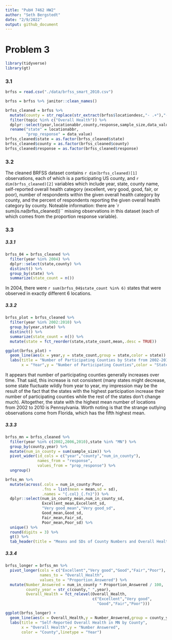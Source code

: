 ```yaml
---
title: "PubH 7462 HW2"
author: "Seth Bergstedt"
date: "2/9/2022"
output: github_document
---
```


# Problem 3

```r
library(tidyverse)
library(gt)
```

### 3.1

```r
brfss = read.csv("./data/brfss_smart_2010.csv")

brfss = brfss %>% janitor::clean_names()

brfss_cleaned = brfss %>%
  mutate(county = str_replace(str_extract(brfss$locationdesc,"- .+"),"- ","")) %>%
  filter(topic %in% c("Overall Health")) %>%
  dplyr::select(year,locationabbr,county,response,sample_size,data_value) %>%
  rename("state" = locationabbr,
         "prop_response" = data_value) 
brfss_cleaned$state = as.factor(brfss_cleaned$state)
brfss_cleaned$county = as.factor(brfss_cleaned$county)
brfss_cleaned$response = as.factor(brfss_cleaned$response)
```

### 3.2

The cleaned BRFSS dataset contains `r dim(brfss_cleaned)[1]` observations, each of which is a participating US county, and `r dim(brfss_cleaned)[2]` variables which include year, state, county name, self-reported overall health category (excellent, very good, good, fair, or poor), number of respondents within the given overall health category by county, and the percent of respondents reporting the given overall health category by county. Noteable information: there are `r sum(is.na(brfss_cleaned))`` missing observations in this dataset (each of which comes from the proportion response variable).

### 3.3

##### 3.3.1

```r
brfss_04 = brfss_cleaned %>%
  filter(year %in% 2004) %>%
  dplyr::select(state,county) %>%
  distinct() %>%
  group_by(state) %>%
  summarize(state_count = n())
```

In 2004, there were `r sum(brfss_04$state_count %in% 6)` states that were observed in exactly different 6 locations. 

##### 3.3.2

```r
brfss_plot = brfss_cleaned %>%
  filter(year %in% 2002:2010) %>%
  group_by(year,state) %>%
  distinct() %>%
  summarize(state_count = n()) %>%
  mutate(state = fct_reorder(state,state_count,mean,.desc = TRUE))

ggplot(brfss_plot) + 
  geom_line(aes(x = year,y = state_count,group = state,color = state)) + 
  labs(title = "Number of Participating Counties by State from 2002-2010",
       x = "Year",y = "Number of Participating Counties",color = "State")
```

It appears that number of participating counties generally increases over time. That said, this increase is not consistent (many states might decrease, some state fluctuate wildly from year to year, my impression may be the result of the fact that the states with the highest participation increase their number of participating counties while the rest of the states don't change much). Altogether, the state with the highest mean number of locations from 2002 to 2010 is Pennsylvania. Worth noting is that the strange outlying observations come from Florida, which has the fifth highest mean. 

##### 3.3.3

```r
brfss_mn = brfss_cleaned %>%
  filter(year %in% c(2002,2006,2010),state %in% "MN") %>%
  group_by(county,year) %>%
  mutate(num_in_county = sum(sample_size)) %>%
  pivot_wider(id_cols = c("year","county","num_in_county"),
              names_from = "response",
              values_from = "prop_response") %>%
  ungroup()

brfss_mn %>%
  mutate(across(.cols = num_in_county:Poor,
                .fns = list(mean = mean,sd = sd),
                .names = "{.col}_{.fn}")) %>%
  dplyr::select(num_in_county_mean,num_in_county_sd,
                Excellent_mean,Excellent_sd,
                "Very good_mean","Very good_sd",
                Good_mean,Good_sd,
                Fair_mean,Fair_sd,
                Poor_mean,Poor_sd) %>%
  unique() %>%
  round(digits = 3) %>%
  gt() %>%
  tab_header(title = "Means and SDs of County Numbers and Overall Health Response Proportions")
```

##### 3.3.4

```r
brfss_longer = brfss_mn %>%
  pivot_longer(cols = c("Excellent","Very good","Good","Fair","Poor"),
               names_to = "Overall_Health",
               values_to = "Proportion_Answered") %>%
  mutate(Number_Answered = num_in_county * Proportion_Answered / 100,
         county_year = str_c(county," ",year),
         Overall_Health = fct_relevel(Overall_Health,
                                      c("Excellent","Very good",
                                        "Good","Fair","Poor")))

ggplot(brfss_longer) +
  geom_line(aes(x = Overall_Health,y = Number_Answered,group = county_year,color = county,linetype = factor(year))) + 
  labs(title = "Self-Reported Overall Health in MN by County",
       x = "Overall Health",y = "Number Answered",
       color = "County",linetype = "Year")
```

